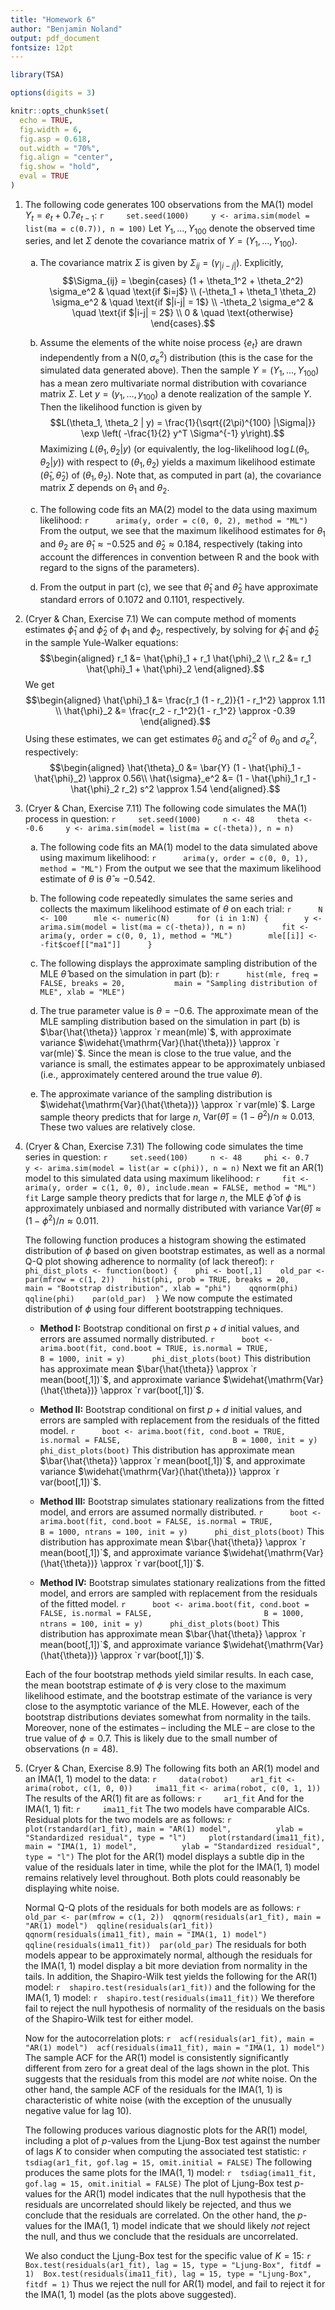 ```yaml
---
title: "Homework 6"
author: "Benjamin Noland"
output: pdf_document
fontsize: 12pt
---
```


```r
library(TSA)

options(digits = 3)

knitr::opts_chunk$set(
  echo = TRUE,
  fig.width = 6,
  fig.asp = 0.618,
  out.width = "70%",
  fig.align = "center",
  fig.show = "hold",
  eval = TRUE
)
```

\newcommand{\var}{\mathrm{Var}}
\newcommand{\cov}{\mathrm{Cov}}
\newcommand{\corr}{\mathrm{Corr}}
\newcommand{\E}{\mathrm{E}}
\newcommand{\pr}{\mathrm{P}}

1. The following code generates 100 observations from the MA(1) model
$Y_t = e_t + 0.7e_{t-1}$:
    ```r
    set.seed(1000)
    y <- arima.sim(model = list(ma = c(0.7)), n = 100)
    ```
    Let $Y_1, \ldots, Y_{100}$ denote the observed time series, and let $\Sigma$
    denote the covariance matrix of $Y = (Y_1, \ldots, Y_{100})$.
    
    a. The covariance matrix $\Sigma$ is given by $\Sigma_{ij} =
    (\gamma_{|i-j|})$. Explicitly,
    $$\Sigma_{ij} =
    \begin{cases}
      (1 + \theta_1^2 + \theta_2^2) \sigma_e^2 & \quad \text{if $i=j$} \\
      (-\theta_1 + \theta_1 \theta_2) \sigma_e^2 & \quad \text{if $|i-j| = 1$} \\
      -\theta_2 \sigma_e^2 & \quad \text{if $|i-j| = 2$} \\
      0 & \quad \text{otherwise}
    \end{cases}.$$
    
    b. Assume the elements of the white noise process $\{e_t\}$ are drawn
    independently from a N$(0, \sigma_e^2)$ distribution (this is the case for
    the simulated data generated above). Then the sample $Y = (Y_1, \ldots,
    Y_{100})$ has a mean zero multivariate normal distribution with covariance
    matrix $\Sigma$. Let $y = (y_1, \ldots, y_{100})$ a denote realization of
    the sample $Y$. Then the likelihood function is given by
    $$L(\theta_1, \theta_2 | y)
      = \frac{1}{\sqrt{(2\pi)^{100} |\Sigma|}}
        \exp \left( -\frac{1}{2} y^T \Sigma^{-1} y\right).$$
    Maximizing $L(\theta_1, \theta_2 | y)$ (or equivalently, the log-likelihood
    $\log L(\theta_1, \theta_2 | y)$) with respect to $(\theta_1, \theta_2)$
    yields a maximum likelihood estimate $(\hat{\theta}_1, \hat{\theta}_2)$ of
    $(\theta_1, \theta_2)$. Note that, as computed in part (a), the covariance
    matrix $\Sigma$ depends on $\theta_1$ and $\theta_2$.
    
    c. The following code fits an MA(2) model to the data using maximum
    likelihood:
        ```r
        arima(y, order = c(0, 0, 2), method = "ML")
        ```
        From the output, we see that the maximum likelihood estimates for
        $\theta_1$ and $\theta_2$ are $\hat{\theta}_1 \approx -0.525$ and
        $\hat{\theta}_2 \approx 0.184$, respectively (taking into account the
        differences in convention between R and the book with regard to the
        signs of the parameters).

    d. From the output in part (c), we see that $\hat{\theta}_1$ and
    $\hat{\theta}_2$ have approximate standard errors of 0.1072 and 0.1101,
    respectively.

2. (Cryer & Chan, Exercise 7.1) We can compute method of moments estimates
$\hat{\phi}_1$ and $\hat{\phi}_2$ of $\phi_1$ and $\phi_2$, respectively, by
solving for $\hat{\phi}_1$ and $\hat{\phi}_2$ in the sample Yule-Walker
equations:
$$\begin{aligned}
  r_1 &= \hat{\phi}_1 + r_1 \hat{\phi}_2 \\
  r_2 &= r_1 \hat{\phi}_1 + \hat{\phi}_2
\end{aligned}.$$
We get
$$\begin{aligned}
  \hat{\phi}_1 &= \frac{r_1 (1 - r_2)}{1 - r_1^2} \approx 1.11 \\
  \hat{\phi}_2 &= \frac{r_2 - r_1^2}{1 - r_1^2} \approx -0.39
\end{aligned}.$$
Using these estimates, we can get estimates $\hat{\theta}_0$ and
$\hat{\sigma}_e^2$ of $\theta_0$ and $\sigma_e^2$, respectively:
$$\begin{aligned}
  \hat{\theta}_0 &= \bar{Y} (1 - \hat{\phi}_1 - \hat{\phi}_2) \approx 0.56\\
  \hat{\sigma}_e^2 &= (1 - \hat{\phi}_1 r_1 - \hat{\phi}_2 r_2) s^2 \approx 1.54
\end{aligned}.$$

3. (Cryer & Chan, Exercise 7.11) The following code simulates the MA(1) process
in question:
    ```r
    set.seed(1000)
    n <- 48
    theta <- -0.6
    y <- arima.sim(model = list(ma = c(-theta)), n = n)
    ```
    
    a. The following code fits an MA(1) model to the data simulated above using
    maximum likelihood:
        ```r
        arima(y, order = c(0, 0, 1), method = "ML")
        ```
        From the output we see that the maximum likelihood estimate of $\theta$
        is $\hat{\theta} \approx -0.542$.

    b. The following code repeatedly simulates the same series and collects the
    maximum likelihood estimate of $\theta$ on each trial:
        ```r
        N <- 100
        mle <- numeric(N)
        for (i in 1:N) {
          y <- arima.sim(model = list(ma = c(-theta)), n = n)
          fit <- arima(y, order = c(0, 0, 1), method = "ML")
          mle[[i]] <- -fit$coef[["ma1"]]
        }
        ```
    
    c. The following displays the approximate sampling distribution of the MLE
    $\hat{\theta}$ based on the simulation in part (b):
        ```r
        hist(mle, freq = FALSE, breaks = 20,
             main = "Sampling distribution of MLE", xlab = "MLE")
        ```
    
    d. The true parameter value is $\theta = -0.6$. The approximate mean of the
    MLE sampling distribution based on the simulation in part (b) is
    $\bar{\hat{\theta}} \approx `r mean(mle)`$, with approximate variance
    $\widehat{\var(\hat{\theta})} \approx `r var(mle)`$. Since the mean is close
    to the true value, and the variance is small, the estimates appear to be
    approximately unbiased (i.e., approximately centered around the true value
    $\theta$).
    
    e. The approximate variance of the sampling distribution is
    $\widehat{\var(\hat{\theta})} \approx `r var(mle)`$. Large sample theory
    predicts that for large $n$, $\var(\hat{\theta}) = (1 - \theta^2) / n
    \approx 0.013$. These two values are relatively close.

4. (Cryer & Chan, Exercise 7.31) The following code simulates the time series in
question:
    ```r
    set.seed(100)
    n <- 48
    phi <- 0.7
    y <- arima.sim(model = list(ar = c(phi)), n = n)
    ```
    Next we fit an AR(1) model to this simulated data using maximum likelihood:
    ```r
    fit <- arima(y, order = c(1, 0, 0), include.mean = FALSE, method = "ML")
    fit
    ```
    Large sample theory predicts that for large $n$, the MLE $\hat{\phi}$ of
    $\phi$ is approximately unbiased and normally distributed with variance
    $\var(\hat{\theta}) \approx (1 - \phi^2) / n \approx 0.011$.
    
    The following function produces a histogram showing the estimated
    distribution of $\phi$ based on given bootstrap estimates, as well as a
    normal Q-Q plot showing adherence to normality (of lack thereof):
    ```r
    phi_dist_plots <- function(boot) {
      phi <- boot[,1]
      old_par <- par(mfrow = c(1, 2))
      hist(phi, prob = TRUE, breaks = 20,
         main = "Bootstrap distribution", xlab = "phi")
      qqnorm(phi)
      qqline(phi)
      par(old_par)
    }
    ```
    We now compute the estimated distribution of $\phi$ using four different
    bootstrapping techniques.
    + **Method I:** Bootstrap conditional on first $p + d$ initial values, and
    errors are assumed normally distributed.
        ```r
        boot <- arima.boot(fit, cond.boot = TRUE, is.normal = TRUE,
                           B = 1000, init = y)
        phi_dist_plots(boot)
        ```
        This distribution has approximate mean
        $\bar{\hat{\theta}} \approx `r mean(boot[,1])`$, and approximate
        variance $\widehat{\var(\hat{\theta})} \approx `r var(boot[,1])`$.

    + **Method II:** Bootstrap conditional on first $p + d$ initial values, and
    errors are sampled with replacement from the residuals of the fitted model.
        ```r
        boot <- arima.boot(fit, cond.boot = TRUE, is.normal = FALSE,
                           B = 1000, init = y)
        phi_dist_plots(boot)
        ```
        This distribution has approximate mean
        $\bar{\hat{\theta}} \approx `r mean(boot[,1])`$, and approximate
        variance $\widehat{\var(\hat{\theta})} \approx `r var(boot[,1])`$.

    + **Method III:** Bootstrap simulates stationary realizations from the
    fitted model, and errors are assumed normally distributed.
        ```r
        boot <- arima.boot(fit, cond.boot = FALSE, is.normal = TRUE,
                           B = 1000, ntrans = 100, init = y)
        phi_dist_plots(boot)
        ```
        This distribution has approximate mean
        $\bar{\hat{\theta}} \approx `r mean(boot[,1])`$, and approximate
        variance $\widehat{\var(\hat{\theta})} \approx `r var(boot[,1])`$.

    + **Method IV:** Bootstrap simulates stationary realizations from the fitted
    model, and errors are sampled with replacement from the residuals of the
    fitted model.
        ```r
        boot <- arima.boot(fit, cond.boot = FALSE, is.normal = FALSE,
                           B = 1000, ntrans = 100, init = y)
        phi_dist_plots(boot)
        ```
        This distribution has approximate mean
        $\bar{\hat{\theta}} \approx `r mean(boot[,1])`$, and approximate
        variance $\widehat{\var(\hat{\theta})} \approx `r var(boot[,1])`$.

    Each of the four bootstrap methods yield similar results. In each case, the
    mean bootstrap estimate of $\phi$ is very close to the maximum likelihood
    estimate, and the bootstrap estimate of the variance is very close to the
    asymptotic variance of the MLE. However, each of the bootstrap distributions
    deviates somewhat from normality in the tails. Moreover, none of the
    estimates -- including the MLE -- are close to the true value of $\phi =
    0.7$. This is likely due to the small number of observations ($n = 48$).

5. (Cryer & Chan, Exercise 8.9) The following fits both an AR(1) model and an
IMA(1, 1) model to the data:
    ```r
    data(robot)
    ar1_fit <- arima(robot, c(1, 0, 0))
    ima11_fit <- arima(robot, c(0, 1, 1))
    ```
    The results of the AR(1) fit are as follows:
    ```r
    ar1_fit
    ```
    And for the IMA(1, 1) fit:
    ```r
    ima11_fit
    ```
    The two models have comparable AICs. Residual plots for the two models are
    as follows:
    ```r
    plot(rstandard(ar1_fit), main = "AR(1) model",
         ylab = "Standardized residual", type = "l")
    plot(rstandard(ima11_fit), main = "IMA(1, 1) model",
         ylab = "Standardized residual", type = "l")
    ```
    The plot for the AR(1) model displays a subtle dip in the value of the
    residuals later in time, while the plot for the IMA(1, 1) model remains
    relatively level throughout. Both plots could reasonably be displaying white
    noise.

    Normal Q-Q plots of the residuals for both models are as follows:
    ```r
    old_par <- par(mfrow = c(1, 2))
    qqnorm(residuals(ar1_fit), main = "AR(1) model")
    qqline(residuals(ar1_fit))
    qqnorm(residuals(ima11_fit), main = "IMA(1, 1) model")
    qqline(residuals(ima11_fit))
    par(old_par)
    ```
    The residuals for both models appear to be approximately normal, although
    the residuals for the IMA(1, 1) model display a bit more deviation from
    normality in the tails. In addition, the Shapiro-Wilk test yields the
    following for the AR(1) model:
    ```r
    shapiro.test(residuals(ar1_fit))
    ```
    and the following for the IMA(1, 1) model:
    ```r
    shapiro.test(residuals(ima11_fit))
    ```
    We therefore fail to reject the null hypothesis of normality of the
    residuals on the basis of the Shapiro-Wilk test for either model.

    Now for the autocorrelation plots:
    ```r
    acf(residuals(ar1_fit), main = "AR(1) model")
    acf(residuals(ima11_fit), main = "IMA(1, 1) model")
    ```
    The sample ACF for the AR(1) model is consistently significantly different
    from zero for a great deal of the lags shown in the plot. This suggests that
    the residuals from this model are _not_ white noise. On the other hand, the
    sample ACF of the residuals for the IMA(1, 1) is characteristic of white
    noise (with the exception of the unusually negative value for lag 10).

    The following produces various diagnostic plots for the AR(1) model,
    including a plot of $p$-values from the Ljung-Box test against the number of
    lags $K$ to consider when computing the associated test statistic:
    ```r
    tsdiag(ar1_fit, gof.lag = 15, omit.initial = FALSE)
    ```
    The following produces the same plots for the IMA(1, 1) model:
    ```r
    tsdiag(ima11_fit, gof.lag = 15, omit.initial = FALSE)
    ```
    The plot of Ljung-Box test $p$-values for the AR(1) model indicates that the
    null hypothesis that the residuals are uncorrelated should likely be
    rejected, and thus we conclude that the residuals are correlated. On the
    other hand, the $p$-values for the IMA(1, 1) model indicate that we should
    likely _not_ reject the null, and thus we conclude that the residuals are
    uncorrelated.
    
    We also conduct the Ljung-Box test for the specific value of $K = 15$:
    ```r
    Box.test(residuals(ar1_fit), lag = 15, type = "Ljung-Box", fitdf = 1)
    Box.test(residuals(ima11_fit), lag = 15, type = "Ljung-Box", fitdf = 1)
    ```
    Thus we reject the null for AR(1) model, and fail to reject it for the
    IMA(1, 1) model (as the plots above suggested).
